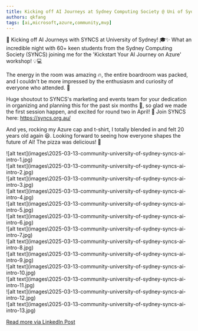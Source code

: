 ```yaml
---
title: Kicking off AI Journeys at Sydney Computing Society @ Uni of Sydney
authors: qkfang
tags: [ai,microsoft,azure,community,mvp]
---
```



🚀 Kicking off AI Journeys with SYNCS at University of Sydney! 🎓✨ What an incredible night with 60+ keen students from the Sydney Computing Society (SYNCS) joining me for the 'Kickstart Your AI Journey on Azure' workshop! 💡💻

The energy in the room was amazing 🔥, the entire boardroom was packed, and I couldn't be more impressed by the enthusiasm and curiosity of everyone who attended. 🙌

Huge shoutout to SYNCS's marketing and events team for your dedication in organizing and planning this for the past six months 👏, so glad we made the first session happen, and excited for round two in April! 🎉 Join SYNCS here: https://syncs.org.au/

And yes, rocking my Azure cap and t-shirt, I totally blended in and felt 20 years old again 😆. Looking forward to seeing how everyone shapes the future of AI! The pizza was delicious! 🍕

<div className="img-grid">
  <div className="img-item">
    ![alt text](images\2025-03-13-community-university-of-sydney-syncs-ai-intro-1.jpg)
  </div>
  <div className="img-item">
    ![alt text](images\2025-03-13-community-university-of-sydney-syncs-ai-intro-2.jpg)
  </div>
  <div className="img-item">
    ![alt text](images\2025-03-13-community-university-of-sydney-syncs-ai-intro-3.jpg)
  </div>
  <div className="img-item">
    ![alt text](images\2025-03-13-community-university-of-sydney-syncs-ai-intro-4.jpg)
  </div>
  <div className="img-item">
    ![alt text](images\2025-03-13-community-university-of-sydney-syncs-ai-intro-5.jpg)
  </div>
  <div className="img-item">
    ![alt text](images\2025-03-13-community-university-of-sydney-syncs-ai-intro-6.jpg)
  </div>
  <div className="img-item">
    ![alt text](images\2025-03-13-community-university-of-sydney-syncs-ai-intro-7.jpg)
  </div>
  <div className="img-item">
    ![alt text](images\2025-03-13-community-university-of-sydney-syncs-ai-intro-8.jpg)
  </div>
  <div className="img-item">
    ![alt text](images\2025-03-13-community-university-of-sydney-syncs-ai-intro-9.jpg)
  </div>
  <div className="img-item">
    ![alt text](images\2025-03-13-community-university-of-sydney-syncs-ai-intro-10.jpg)
  </div>
  <div className="img-item">
    ![alt text](images\2025-03-13-community-university-of-sydney-syncs-ai-intro-11.jpg)
  </div>
  <div className="img-item">
    ![alt text](images\2025-03-13-community-university-of-sydney-syncs-ai-intro-12.jpg)
  </div>
  <div className="img-item">
    ![alt text](images\2025-03-13-community-university-of-sydney-syncs-ai-intro-13.jpg)
  </div>
</div>

<a href="https://www.linkedin.com/posts/qkfang_syncs-syncs-azure-activity-7306270853120372736-SxUF" target="_blank">Read more via LinkedIn Post</a>